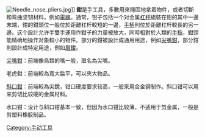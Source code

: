 {{Unreferenced|time=2021-11-14T02:10:22+00:00}}
[[File:Needle_nose_pliers.jpg|thumb]]]]
'''鉗'''是手工具，多數用來穩固地拿着物件，或者切斷和弯曲坚韧材料，例如[[電線|電線]]。通常，钳子包括一个对金属[[杠杆|杠杆]]組裝在鉗的其中一邊末端，鉗的鉗頭位一般位於距離杠杆較短的一邊，[[手柄|手柄]]則位於距離杠杆較長的另一邊。这个設計允许手雙手運用作鉗子的力量被放大，同時相對於人類的[[手指|手指]]，鉗頭能精确地操作对象較小的物件。部分的鉗被設計成通用用途，例如[[尖嘴鉗|尖嘴鉗]]，部分鉗則設計成特定用途，例如[[眉鉗|眉鉗]]。

[[尖嘴鉗|尖嘴鉗]]：前端像鳥類的嘴一般，取名為尖嘴。

老虎鉗：前端較為寬大扁平，可以夾大物品。

[[斜口鉗|斜口鉗]]：前端較為尖銳，钳口硬度要求较高，一般采用合金钢制作。斜口钳可以用来剪切比较硬的金属材料。

水口钳：设计与斜口钳基本一致，但因为水口钳比较薄，不适用于剪金属，一般是剪塑料橡胶制品。

{{用品小作品}}
{{金屬加工|toolopen}}

[[Category:手动工具|Category:手动工具]]